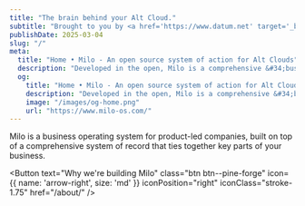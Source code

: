 ```yaml
---
title: "The brain behind your Alt Cloud."
subtitle: "Brought to you by <a href='https://www.datum.net' target='_blank'>Datum</a>"
publishDate: 2025-03-04
slug: "/"
meta:
  title: "Home • Milo - An open source system of action for Alt Clouds"
  description: "Developed in the open, Milo is a comprehensive &#34;business operating system&#34; for product-led, B2B companies. Brought to you by the folks at Datum."
  og:
    title: "Home • Milo - An open source system of action for Alt Clouds"
    description: "Developed in the open, Milo is a comprehensive &#34;business operating system&#34; for product-led, B2B companies. Brought to you by the folks at Datum."
    image: "/images/og-home.png"
    url: "https://www.milo-os.com/"
---
```


Milo is a business operating system for product-led companies, built on top of a comprehensive system of record that ties together key parts of your business.

<Button
text="Why we're building Milo"
      class="btn btn--pine-forge"
      icon={{ name: 'arrow-right', size: 'md' }}
      iconPosition="right"
      iconClass="stroke-1.75"
      href="/about/"
/>
